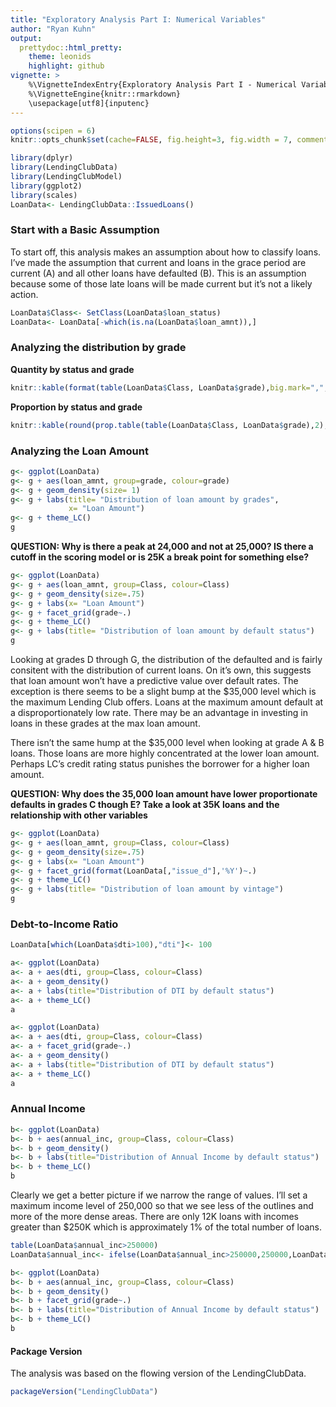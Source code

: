 ```yaml
---
title: "Exploratory Analysis Part I: Numerical Variables"
author: "Ryan Kuhn"
output: 
  prettydoc::html_pretty:
    theme: leonids
    highlight: github
vignette: >
    %\VignetteIndexEntry{Exploratory Analysis Part I - Numerical Variables}
    %\VignetteEngine{knitr::rmarkdown}
    \usepackage[utf8]{inputenc}
---
```


```r
options(scipen = 6)
knitr::opts_chunk$set(cache=FALSE, fig.height=3, fig.width = 7, comment=NULL, eval=T, tidy=F, width=80, message= FALSE, echo= FALSE, warning = FALSE)
```

```r
library(dplyr)
library(LendingClubData)
library(LendingClubModel)
library(ggplot2)
library(scales)
LoanData<- LendingClubData::IssuedLoans()
```

### Start with a Basic Assumption  
To start off, this analysis makes an assumption about how to classify loans. I've made the assumption that current and loans in the grace period are current (A) and all other loans have defaulted (B).  This is an assumption because some of those late loans will be made current but it's not a likely action. 
```r
LoanData$Class<- SetClass(LoanData$loan_status)
LoanData<- LoanData[-which(is.na(LoanData$loan_amnt)),]
``` 

### Analyzing the distribution by grade

**Quantity by status and grade ** 
```r
knitr::kable(format(table(LoanData$Class, LoanData$grade),big.mark=",", trim=TRUE), align='r')
```

**Proportion by status and grade**

```r
knitr::kable(round(prop.table(table(LoanData$Class, LoanData$grade),2),2))
```

### Analyzing the Loan Amount
```r
g<- ggplot(LoanData)
g<- g + aes(loan_amnt, group=grade, colour=grade)
g<- g + geom_density(size= 1)
g<- g + labs(title= "Distribution of loan amount by grades",
             x= "Loan Amount")
g<- g + theme_LC()
g
```

**QUESTION: Why is there a peak at 24,000 and not at 25,000? IS there a cutoff in the scoring model or is 25K a break point for something else?**

```r
g<- ggplot(LoanData)
g<- g + aes(loan_amnt, group=Class, colour=Class)
g<- g + geom_density(size=.75)
g<- g + labs(x= "Loan Amount")
g<- g + facet_grid(grade~.)
g<- g + theme_LC()
g<- g + labs(title= "Distribution of loan amount by default status")
g
```

Looking at grades D through G, the distribution of the defaulted and is fairly consitent with the distribution of current loans. On it's own, this suggests that loan amount won't have a predictive value over default rates.  The exception is there seems to be a slight bump at the $35,000 level which is the maximum Lending Club offers. Loans at the maximum amount default at a disproportionately low rate.  There may be an advantage in investing in loans in these grades at the max loan amount.

There isn't the same hump at the $35,000 level when looking at grade A & B loans.  Those loans are more highly concentrated at the lower loan amount. Perhaps LC's credit rating status punishes the borrower for a higher loan amount. 


**QUESTION: Why does the 35,000 loan amount have lower proportionate defaults in grades C though E? Take a look at 35K loans and the relationship with other variables**


```r
g<- ggplot(LoanData)
g<- g + aes(loan_amnt, group=Class, colour=Class)
g<- g + geom_density(size=.75)
g<- g + labs(x= "Loan Amount")
g<- g + facet_grid(format(LoanData[,"issue_d"],'%Y')~.)
g<- g + theme_LC()
g<- g + labs(title= "Distribution of loan amount by vintage")
g
```

### Debt-to-Income Ratio  

```r
LoanData[which(LoanData$dti>100),"dti"]<- 100

a<- ggplot(LoanData)
a<- a + aes(dti, group=Class, colour=Class)
a<- a + geom_density()
a<- a + labs(title="Distribution of DTI by default status")
a<- a + theme_LC()
a
```

```r
a<- ggplot(LoanData)
a<- a + aes(dti, group=Class, colour=Class)
a<- a + facet_grid(grade~.)
a<- a + geom_density()
a<- a + labs(title="Distribution of DTI by default status")
a<- a + theme_LC()
a
```

### Annual Income 
```r
b<- ggplot(LoanData)
b<- b + aes(annual_inc, group=Class, colour=Class)
b<- b + geom_density()
b<- b + labs(title="Distribution of Annual Income by default status")
b<- b + theme_LC()
b
```

Clearly we get a better picture if we narrow the range of values.  I'll set a maximum income level of 250,000 so that we see less of the outlines and more of the more dense areas.  There are only 12K loans with incomes greater than $250K which is approximately 1% of the total number of loans. 

```r
table(LoanData$annual_inc>250000)
LoanData$annual_inc<- ifelse(LoanData$annual_inc>250000,250000,LoanData$annual_inc)
```
```r
b<- ggplot(LoanData)
b<- b + aes(annual_inc, group=Class, colour=Class)
b<- b + geom_density()
b<- b + facet_grid(grade~.)
b<- b + labs(title="Distribution of Annual Income by default status")
b<- b + theme_LC()
b
```

#### Package Version
The analysis was based on the flowing version of the LendingClubData.

```r
packageVersion("LendingClubData")
```
